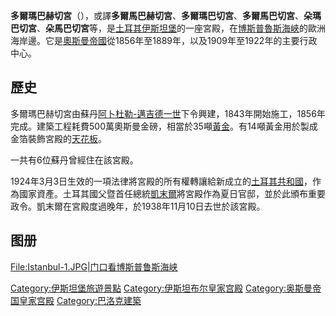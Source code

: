 {{NoteTA
|T=zh-cn:多尔玛巴赫切宫;zh-hk:多馬巴治宮;zh-sg:多尔玛巴赫切宫;zh-tw:多爾瑪巴切宮;
|G1=地名
|1=zh-hans:伊斯坦布尔; zh-hant:伊斯坦堡;
|2=zh-cn:多尔玛巴赫切宫;zh-hk:多馬巴治宮;zh-sg:多尔玛巴赫切宫;zh-tw:多爾瑪巴切宮;
}}
{{多個問題|
{{unreferenced|time=2010-05-12}}
{{请求翻译|tr}}
{{Expand|time=2010-05-11}}
}}
{{Infobox building
|name                    = 多爾瑪巴赫切宮<br />{{lang|tr|Dolmabahçe Sarayı}}
|image                   = Dolmabahce.jpg
|caption                 = 从博斯普鲁斯海上望向多尔玛巴赫切宫
|latd = 41|latm = 02|lats = 22|latNS = N
|longd = 29|longm = 00|longs = 06|longEW = E
|iso_region              = TR
|coordinates_display     = title
|location                = 土耳其伊斯坦堡
|architect               = [[Garabet_Balyan|Garabet Balyan]]
|client                  = 奧斯曼帝國蘇丹
|engineer                =
|start_date              = 1843
|completion_date         = 1856
|date_demolished         =
|cost                    = 
|structural_system       = 
|building_type           = 宮殿（1453-1853）
|owner                   = 奧斯曼帝國蘇丹
|style                   = [[巴洛克建筑|巴洛克]]
|size                    = 
}}
'''多爾瑪巴赫切宮'''（{{lang-tr|Dolmabahçe Sarayı}}），或譯'''多爾馬巴赫切宮'''、'''多爾瑪巴切宮'''、'''多爾馬巴切宮'''、'''朵瑪巴切宮'''、'''朵馬巴切宮'''等，是[[土耳其|土耳其]][[伊斯坦堡|伊斯坦堡]]的一座宮殿，在[[博斯普魯斯海峽|博斯普魯斯海峽]]的歐洲海岸邊。它是[[奧斯曼帝國|奧斯曼帝國]]從1856年至1889年，以及1909年至1922年的主要行政中心。

== 歷史 ==

多爾瑪巴赫切宮由蘇丹[[阿卜杜勒-邁吉德一世|阿卜杜勒-邁吉德一世]]下令興建，1843年開始施工，1856年完成。建築工程耗費500萬奧斯曼金磅，相當於35噸[[黃金|黃金]]。有14噸黃金用於製成金箔裝飾宮殿的[[天花板|天花板]]。

一共有6位蘇丹曾經住在該宮殿。

1924年3月3日生效的一項法律將宮殿的所有權轉讓給新成立的[[土耳其共和國|土耳其共和國]]，作為國家資產。土耳其國父暨首任總統[[凱末爾|凱末爾]]將宮殿作為夏日官邸，並於此頒布重要政令。凱末爾在宮殿度過晚年，於1938年11月10日去世於該宮殿。

== 图册 ==
<gallery mode="nolines" widths="250" heights="200">
File:Istanbul-1.JPG|门口看博斯普鲁斯海峡
</gallery>{{Commonscat|Dolmabahçe Palace}}

[[Category:伊斯坦堡旅遊景點|Category:伊斯坦堡旅遊景點]]
[[Category:伊斯坦布尔皇家宫殿|Category:伊斯坦布尔皇家宫殿]]
[[Category:奥斯曼帝国皇家宫殿|Category:奥斯曼帝国皇家宫殿]]
[[Category:巴洛克建築|Category:巴洛克建築]]
